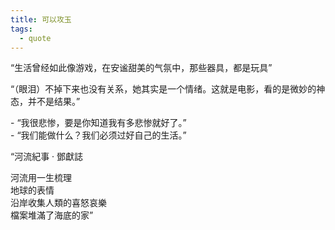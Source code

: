 ```yaml
---
title: 可以攻玉
tags:
  - quote
---
```


“生活曾经如此像游戏，在安谧甜美的气氛中，那些器具，都是玩具”

“（眼泪）不掉下来也没有关系，她其实是一个情绪。这就是电影，看的是微妙的神态，并不是结果。”

\- “我很悲惨，要是你知道我有多悲惨就好了。” \
\- “我们能做什么？我们必须过好自己的生活。”


“河流紀事 · 鄧獻誌

河流用一生梳理 \
地球的表情 \
沿岸收集人類的喜怒哀樂 \
檔案堆滿了海底的家”

